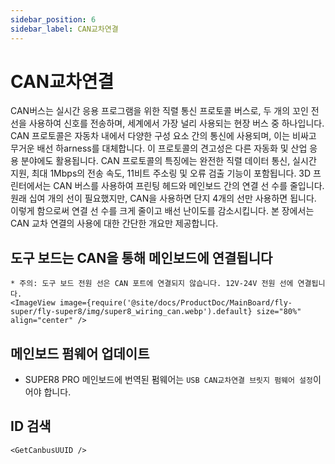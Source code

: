 ```yaml
---
sidebar_position: 6
sidebar_label: CAN교차연결
---
```




# CAN교차연결

CAN버스는 실시간 응용 프로그램을 위한 직렬 통신 프로토콜 버스로, 두 개의 꼬인 전선을 사용하여 신호를 전송하며, 세계에서 가장 널리 사용되는 현장 버스 중 하나입니다. CAN 프로토콜은 자동차 내에서 다양한 구성 요소 간의 통신에 사용되며, 이는 비싸고 무거운 배선 하arness를 대체합니다. 이 프로토콜의 견고성은 다른 자동화 및 산업 응용 분야에도 활용됩니다. CAN 프로토콜의 특징에는 완전한 직렬 데이터 통신, 실시간 지원, 최대 1Mbps의 전송 속도, 11비트 주소링 및 오류 검출 기능이 포함됩니다.
3D 프린터에서는 CAN 버스를 사용하여 프린팅 헤드와 메인보드 간의 연결 선 수를 줄입니다. 원래 십여 개의 선이 필요했지만, CAN을 사용하면 단지 4개의 선만 사용하면 됩니다. 이렇게 함으로써 연결 선 수를 크게 줄이고 배선 난이도를 감소시킵니다.
본 장에서는 CAN 교차 연결의 사용에 대한 간단한 개요만 제공합니다.

## 도구 보드는 CAN을 통해 메인보드에 연결됩니다

    * 주의: 도구 보드 전원 선은 CAN 포트에 연결되지 않습니다. 12V-24V 전원 선에 연결됩니다.
    <ImageView image={require('@site/docs/ProductDoc/MainBoard/fly-super/fly-super8/img/super8_wiring_can.webp').default} size="80%" align="center" />


## 메인보드 펌웨어 업데이트

* SUPER8 PRO 메인보드에 번역된 펌웨어는 `USB CAN교차연결 브릿지 펌웨어 설정`이어야 합니다.


## ID 검색

    <GetCanbusUUID />
